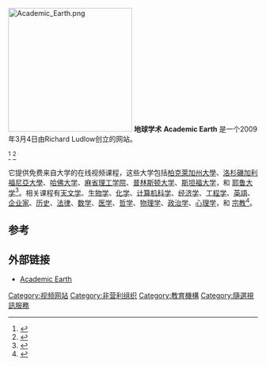 [[Image:Academic_Earth.png|250px]]
'''地球学术''' '''Academic Earth''' 是一个2009年3月4日由Richard Ludlow创立的网站。<references/> <ref>{{cite web |url=http://www.reuters.com/article/pressRelease/idUS157269+24-Mar-2009+PRN20090324 |title=Academic Earth Launches Website Offering Free Video Lectures from Leading Universities (英文) |date=March 24, 2009 |publisher=''[[路透社|路透社]]'' |accessdate=2009-08-22 |deadurl=yes |archiveurl=https://www.webcitation.org/69RpcoMS2?url=http://www.reuters.com/article/2009/03/24/idUS157269+24-Mar-2009+PRN20090324 |archivedate=2012-07-26 }}</ref> <ref name=hulued>{{cite news| url=http://www.washingtonpost.com/wp-dyn/content/article/2009/03/24/AR2009032400958.html| title=Academic Earth Is The Hulu For Education(英文)| accessdate=2009-03-26| work=[[华盛顿邮报|华盛顿邮报]]| first=Leena| last=Rao| date=2009-03-24| archive-date=2012-11-07| archive-url=https://web.archive.org/web/20121107184257/http://www.washingtonpost.com/wp-dyn/content/article/2009/03/24/AR2009032400958.html| dead-url=no}}</ref> 

它提供免费来自大学的在线视频课程，这些大学包括[[柏克萊加州大學|柏克萊加州大學]]、[[洛杉磯加利福尼亞大學|洛杉磯加利福尼亞大學]]、[[哈佛大学|哈佛大学]]、[[麻省理工学院|麻省理工学院]]、[[普林斯顿大学|普林斯顿大学]]、[[斯坦福大学|斯坦福大学]]，和 [[耶鲁大学|耶鲁大学]]<ref>{{cite web|url=http://academicearth.org/universities/|title=Academic Earth: 大学|accessdate=2009-03-26|archive-date=2009-03-31|archive-url=https://web.archive.org/web/20090331102234/http://www.academicearth.org/universities/|dead-url=yes}}</ref>。相关课程有[[天文学|天文学]]、[[生物学|生物学]]、[[化学|化学]]、[[计算机科学|计算机科学]]、[[经济学|经济学]]、[[工程学|工程学]]、[[英語文學|英語]]、[[企业家|企业家]]、[[历史|历史]]、[[法律|法律]]、[[数学|数学]]、[[医学|医学]]、[[哲学|哲学]]、[[物理学|物理学]]、[[政治学|政治学]]、[[心理学|心理学]]，和 [[宗教|宗教]]<ref>{{cite web |url=http://academicearth.org/subjects/ |title=Academic Earth: 课程 |accessdate=2009-03-26 |deadurl=yes |archiveurl=https://web.archive.org/web/20090328224809/http://www.academicearth.org/subjects |archivedate=2009-03-28 }}</ref>。

==参考==
{{reflist}}

==外部链接==
*[http://academicearth.org/ Academic Earth]{{Wayback|url=http://academicearth.org/ |date=20091223212439 }}

[[Category:视频网站|Category:视频网站]]
[[Category:非营利组织|Category:非营利组织]]
[[Category:教育機構|Category:教育機構]]
[[Category:隨選視訊服務|Category:隨選視訊服務]]